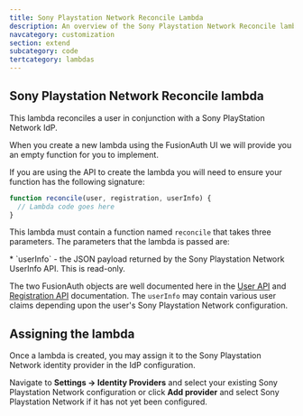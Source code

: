 ```yaml
---
title: Sony Playstation Network Reconcile Lambda
description: An overview of the Sony Playstation Network Reconcile lambda.
navcategory: customization
section: extend
subcategory: code
tertcategory: lambdas
---
```


## Sony Playstation Network Reconcile lambda

This lambda reconciles a user in conjunction with a Sony PlayStation Network IdP.

When you create a new lambda using the FusionAuth UI we will provide you an empty function for you to implement.

If you are using the API to create the lambda you will need to ensure your function has the following signature:

```javascript
function reconcile(user, registration, userInfo) {
  // Lambda code goes here
}
```

This lambda must contain a function named `reconcile` that takes three parameters. The parameters that the lambda is passed are:

<ReconcileLambdaUserRegistrationParameters />
* `userInfo` - the JSON payload returned by the Sony Playstation Network UserInfo API. This is read-only.

The two FusionAuth objects are well documented here in the [User API](/docs/apis/users) and [Registration API](/docs/apis/registrations) documentation. The `userInfo` may contain various user claims depending upon the user's Sony Playstation Network configuration.

## Assigning the lambda

Once a lambda is created, you may assign it to the Sony Playstation Network identity provider in the IdP configuration.

Navigate to <strong>Settings -> Identity Providers</strong> and select your existing Sony Playstation Network configuration or click <strong>Add provider</strong> and select Sony Playstation Network if it has not yet been configured.
